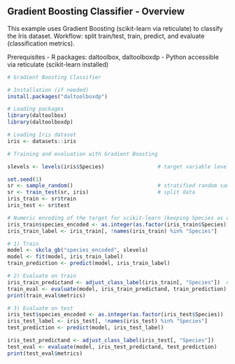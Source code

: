 ## Gradient Boosting Classifier - Overview

This example uses Gradient Boosting (scikit-learn via reticulate) to classify the Iris dataset.
Workflow: split train/test, train, predict, and evaluate (classification metrics).

Prerequisites
- R packages: daltoolbox, daltoolboxdp
- Python accessible via reticulate (scikit-learn installed)

```r
# Gradient Boosting Classifier

# Installation (if needed)
install.packages("daltoolboxdp")
```

```r
# Loading packages
library(daltoolbox)
library(daltoolboxdp)
```


```r
# Loading Iris dataset
iris <- datasets::iris
```

```r
# Training and evaluation with Gradient Boosting

slevels <- levels(iris$Species)                 # target variable levels

set.seed(1)
sr <- sample_random()                           # stratified random sampling
sr <- train_test(sr, iris)                      # split data
iris_train <- sr$train
iris_test <- sr$test

# Numeric encoding of the target for scikit-learn (keeping Species as original target)
iris_train$species_encoded <- as.integer(as.factor(iris_train$Species))
iris_train_label <- iris_train[, !names(iris_train) %in% "Species"]

# 1) Train
model <- skcla_gb("species_encoded", slevels)
model <- fit(model, iris_train_label)
train_prediction <- predict(model, iris_train_label)

# 2) Evaluate on train
iris_train_predictand <- adjust_class_label(iris_train[, "Species"])  # original labels
train_eval <- evaluate(model, iris_train_predictand, train_prediction)
print(train_eval$metrics)

# 3) Evaluate on test
iris_test$species_encoded <- as.integer(as.factor(iris_test$Species))
iris_test_label <- iris_test[, !names(iris_test) %in% "Species"]
test_prediction <- predict(model, iris_test_label)

iris_test_predictand <- adjust_class_label(iris_test[, "Species"])
test_eval <- evaluate(model, iris_test_predictand, test_prediction)
print(test_eval$metrics)
```

